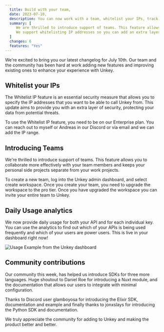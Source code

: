 ```yaml
---
  title: Build with your team,
  date: 2023-07-10,
  description: You can now work with a team, whitelist your IPs, track usage and much more!
  summary: [
     We are thrilled to introduce support of teams. This feature allows you to collaborate more effectively with your team members and keeps your personal side projects separate from your work projects.,
     We support whitelisting IP addresses so you can add an extra layer of security to your application, and much more!
  ]
  changes: 6
  features: "Yes"
---
```



We're excited to bring you our latest changelog for July 10th. Our team and the community has been hard at work adding new features and improving existing ones to enhance your experience with Unkey.

## Whitelist your IPs

The Whitelist IP feature is an essential security measure that allows you to specify the IP addresses that you want to be able to call Unkey from. This update aims to provide you with an extra layer of security, protecting your data from potential threats.

To use the Whitelist IP feature, you need to be on our Enterprise plan. You can reach out to myself or Andreas in our Discord or via email and we can add the IP range.

## Introducing Teams

We're thrilled to introduce support of teams. This feature allows you to collaborate more effectively with your team members and keeps your personal side projects separate from your work projects.

To create a new team, log into the Unkey admin dashboard, and select create workspace. Once you create your team, you need to upgrade the workspace to the pro tier. Once you have upgraded the workspace you can invite your entire team to Unkey.

## Daily Usage analytics

We now provide daily usage for both your API and for each individual key. You can use the analytics to find out which of your APIs is being used frequently and which of your users are power users. This is live in your dashboard right now!

![Usage Example from the Unkey dashboard](/images/changelog/july-10/usage-example.png)

## Community contributions

Our community this week, has helped us introduce SDKs for three more languages. Huge shoutout to Daniel Roe for introducing a Nuxt module, and the documentation that allows our users to integrate with minimal configuration.

Thanks to Discord user glamboyosa for introducing the Elixir SDK, documentation and example and finally thanks to jonxslays for introducing the Python SDK and documentation.

We truly appreciate the community for adding to Unkey and making the product better and better.
